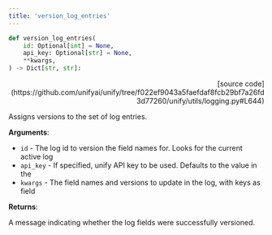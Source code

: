 ```yaml
---
title: 'version_log_entries'
---
```


```python
def version_log_entries(
    id: Optional[int] = None,
    api_key: Optional[str] = None,
    **kwargs,
) -> Dict[str, str]:
```

<p align="right">[source code](https://github.com/unifyai/unify/tree/f022ef9043a5faefdaf8fcb29bf7a26fd3d77260/unify/utils/logging.py#L644)</p>

Assigns versions to the set of log entries.

**Arguments**:

- `id` - The log id to version the field names for. Looks for the current active log
- `api_key` - If specified, unify API key to be used. Defaults to the value in the
- `kwargs` - The field names and versions to update in the log, with keys as field



**Returns**:

A message indicating whether the log fields were successfully versioned.